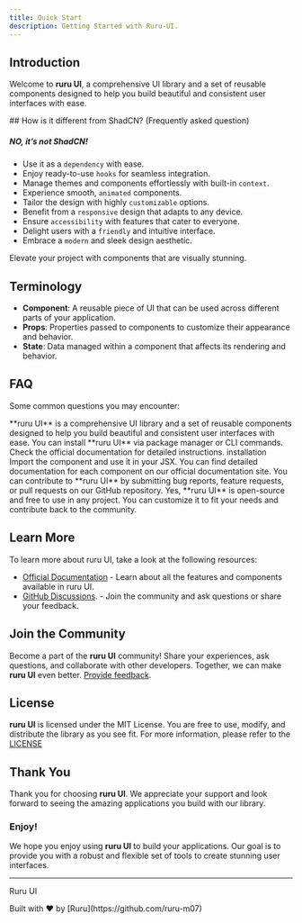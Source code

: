 ```yaml
---
title: Quick Start
description: Getting Started with Ruru-UI.
---
```



## Introduction

Welcome to **ruru UI**, a comprehensive UI library and a set of reusable components designed to help you build beautiful and consistent user interfaces with ease.

<Callout type="info">
## How is it different from ShadCN? (Frequently asked question)

##### NO, it’s not ShadCN!

- Use it as a `dependency` with ease.
- Enjoy ready-to-use `hooks` for seamless integration.
- Manage themes and components effortlessly with built-in `context`.
- Experience smooth, `animated` components.
- Tailor the design with highly `customizable` options.
- Benefit from a `responsive` design that adapts to any device.
- Ensure `accessibility` with features that cater to everyone.
- Delight users with a `friendly` and intuitive interface.
- Embrace a `modern` and sleek design aesthetic.

Elevate your project with components that are visually stunning.

</Callout>

## Terminology

- **Component**: A reusable piece of UI that can be used across different parts of your application.
- **Props**: Properties passed to components to customize their appearance and behavior.
- **State**: Data managed within a component that affects its rendering and behavior.

## FAQ

Some common questions you may encounter:

<Accordions>
    <Accordion id="What is ruru UI?" title="What is ruru UI?">
        **ruru UI** is a comprehensive UI library and a set of reusable components designed to help you build beautiful and consistent user interfaces with ease.
    </Accordion>
    <Accordion id="How do I install ruru UI?" title="How do I install ruru UI?">
        You can install **ruru UI** via package manager or CLI commands. Check the official documentation for detailed instructions.
    <Link href="/docs/installation">installation</Link>
    </Accordion>
    <Accordion id="How do I use a component from ruru UI?" title="How do I use a component from ruru UI?">
        Import the component and use it in your JSX.
    </Accordion>
    <Accordion id="Where can I find the documentation for each component?" title="Where can I find the documentation for each component?">
        You can find detailed documentation for each component on our official documentation site.
    </Accordion>
    <Accordion id="How can I contribute to ruru UI?" title="How can I contribute to ruru UI?">
        You can contribute to **ruru UI** by submitting bug reports, feature requests, or pull requests on our GitHub repository.
    </Accordion>
    <Accordion id="Can I use this in my project?" title="Can I use this in my project?">
        Yes, **ruru UI** is open-source and free to use in any project. You can customize it to fit your needs and contribute back to the community.
    </Accordion>
</Accordions>

## Learn More

To learn more about ruru UI, take a look at the following resources:

- [Official Documentation](/docs) - Learn about all the features and components available in ruru UI.
- [GitHub Discussions](https://github.com/ruru-m07/ruru-ui/discussions). - Join the community and ask questions or share your feedback.

## Join the Community

Become a part of the **ruru UI** community! Share your experiences, ask questions, and collaborate with other developers. Together, we can make **ruru UI** even better. [Provide feedback](https://github.com/ruru-m07/ruru-ui/discussions/3).

## License

**ruru UI** is licensed under the MIT License. You are free to use, modify, and distribute the library as you see fit. For more information, please refer to the [LICENSE](https://github.com/ruru-m07/ruru-ui/blob/main/LICENSE)

## Thank You

Thank you for choosing **ruru UI**. We appreciate your support and look forward to seeing the amazing applications you build with our library.

### Enjoy!

We hope you enjoy using **ruru UI** to build your applications. Our goal is to provide you with a robust and flexible set of tools to create stunning user interfaces.

---

<p className="font-bold -mb-3">Ruru UI</p>
<p className="text-xs font-bold">Built with ❤️ by [Ruru](https://github.com/ruru-m07) </p>
